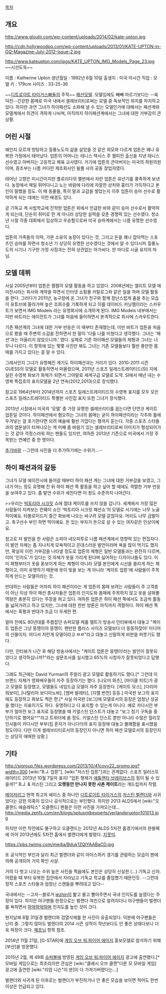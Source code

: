 [[목차]]

== 개요 ==

http://www.gloutir.com/wp-content/uploads/2014/02/kate-upton.jpg

http://cdn.hollywoodpq.com/wp-content/uploads/2013/01/KATE-UPTON-in-GQ-Magazine-July-2012-Issue-2.jpg

http://www.kateupton.com/jpgs/KATE_UPTON_IMG_Models_Page_23.jpg
~~시선도둑~~

이름 : Katherine Upton
생년월일 : 1992년 6월 10일
출생지 : 미국 미시건
직업 : 모델
키 : 179cm
사이즈 : 33-25-36

~~[[디트로이트 타이거스]]빠들의 주적~~
[[패션모델]]. 모델임에도 빼빼 마르기보다는 --육덕진--건강한 몸매로 미국 내에서 셀레브리티로써는 모델 중 독보적인 위치를 차지하고 있다. 하지만 과연 그녀가 하이패션도 소화해 낼 수 있는 모델인가에 대해서는 패션계와 모델계에서 의견이 격하게 나뉘며, 아직까지 하이패션계에서는 그녀에 대한 거부감이 큰 상황.

== 어린 시절 ==

왜인지 모르게 방탕하고 질풍노도의 삶을 살았을 것 같은 외모와 다르게 업튼은 꽤나 유복한 가정에서 태어났다. 업튼의 어머니는 테니스 텍사스 주 챔피언 출신을 지낸 테니스 선수였고 아버지는 고등학교 체육 교사였다. 거기에 업튼의 큰아버지는 미국의 하원의원이며, 증조부는 나름 커다란 제조회사인 윌풀 사의 공동 창업자였다. 

태어난 고향은 미시간이지만 플로리다의 멜번에서 자란 업튼은 유년기를 풍족하게 보낸다. 농장에서 매일 뛰어다니고 노는 바람에 다리에 자잘한 상처와 흉터가 가득하다고 본인이 말했을 정도. 이 때 동물들, 특히 말과 교감을 쌓았는지 이후 업튼이 승마 선수로 활약하게 되는 데에는 이런 배경도 있다. 

곧 기독교 계 사립학교에 진학한 업튼은 위에서 언급한 바와 같이 승마 선수로서 활약하게 되는데, 단순히 취미로 한 게 아니라 상당한 실력을 갖춘 경쟁력 있는 선수였다. 청소년 시절 각종 대회에서 입상하고 우승함으로써 미국 승마계에서는 나름 유명한 선수였다. 

업튼의 가족들의 이력, 가문 소유의 농장이 있다는 것, 그리고 돈을 꽤나 잡아먹는 스포츠인 승마를 하면서 청소년 기 상당히 유명한 선수였다는 것에서 알 수 있다시피 질풍노도의 시기나 기구한 가정 사정과는 전혀 상관없는 아가씨다. 한 마디로 시골 유지의 따님. 

== 모델 데뷔 ==

사실 2005년부터 업튼은 짬짬히 모델 활동을 하고 있었다. 2008년에는 엘리트 모델 에이전시라는 회사와 계약을 하면서 인터넷 쇼핑몰 카탈로그와 같은 일을 하며 모델 활동을 한다. 그러다가 2011년, 농구장에 온 그녀가 친구와 함께 장난스럽게 춤을 추는 모습이 유튜브에 올라가며 높은 조회수를 기록하게 되고 이를 데이비드 커닝햄이라는 스카우트가 보면서 IMG Models 라는 유명회사에 소개하게 된다. IMG Models 내부에서는 이반 바트라는 에이전트가 그녀를 마음에 들어하면서 본격적으로 회사에 스카우트한다. 

기존 패션계의 그녀에 대한 거부 반응은 이 때부터 존재했는데, 이반 바트가 업튼을 처음으로 봤을 때 주변의 소감을 전하면서 한 말이 '다들 나를 미쳤다고 생각했다. 그녀는 '패션'과는 어울리지 않았으니까.' 였다. 실제로 기존 하이패션 모델들의 체형과 그녀는 너무나 다르다. 이 항목에 있는 몇몇 사진만 봐도 그녀는 기존 모델들보다 훨씬 풍만한 몸매를 가지고 있다는 걸 알 수 있다. 

그래서인지 그녀가 유명해진 계기도 하이패션과는 거리가 있다. 2010-2011 시즌 GUESS의 모델로 활동하면서 떠올랐으며, 2011년 스포츠 일레스트레이티드(SI) 지에 실린 수영복 화보가 화제가 되면서 그야말로 세계구급 모델로 도약. SI에서 매년 내는 수영복 특집호의 표지모델을 2년 연속(2012,2013)으로 장식했다.

참고로 1964년부터 2014년까지 스포츠 일레스트레이티드의 수영복 표지를 모두 모은 스포츠 일레스트레이티드 특별판 사진집 표지 또한 그녀가 장식했다.

2013년 시점에서 미국의 '모델' 중 가장 유명한 셀레브리티를 꼽는다면 단연코 케이트 업튼일 것이다. 하이패션에서 혐오하는 그녀의 몸매는 굳이 하이패션이라는 각주와 틀에 우겨넣는 걸 포기한다면 되려 예술에 훨씬 가깝다는 평까지 듣는다. 각종 스포츠 스타들과의 염문설이 터져나오는 게 어째 좀 바람기 있는 셀레브리티로써 이미지가 형성되어가는 것 같아 걱정스러워 하는 팬들도 있지만, 여하튼 2013년 기준으로 미국에서 가장 주목받는 연예인 중 한 명이다. 

[[추가바람]] --그런데 사진을 더 추가하기에는 수위가...--

== 하이 패션과의 갈등 ==

그녀가 모델 에이전시에 들어갈 때부터 하이 패션 계는 그녀에 대한 거부감을 보였고, 그녀가 어느 정도 유명해 진 뒤 하이 패션 쪽 활동을 하고 싶어 할 때에도 격렬한 거부 반응을 보여주고 있다. 좀 발언 수위가 세진다면 이 정도 수준까지 나아간다. 

>>우리는 [[빅토리아 시크릿]] 쇼에 절대 케이트를 쓰지 않을 겁니다. 세계에서 가장 많은 사람들이 지켜보는 런웨이 쇼인 '빅토리아 시크릿 패션쇼'의 모델로 서기에는 너무 노골적이예요. 타블로이드지 중간 화보에 나오는 싸구려 모델 같잖아요. 머리도 너무 금발이고. 축구선수 부인 하면 딱이예요. 돈 있는 부자가 돈으로 살 수 있는 여자같은 인상이예요.

참고로 저 발언을 한 사람은 소피아 네오피투로 나름 패션계에서 영향력 있는 편집자다. 이 발언 자체는 좀 지나치게 모욕적이고 꼰대스러운 발언이라며 욕을 많이 먹기도 했지만, 확실히 이런 거부감을 나타낼 정도로 업튼의 체형은 일반 모델들과는 완전히 다르며, 이미 '인지도'가 있다는 것 자체가 옷을 가리게 된다며 싫어하는 디자이너들도 있다. 이미 체형부터가 옷을 돋보이게 하는 체형이 아니라 모델 본인에게 시선을 쏠리게 하는 체형이고, 이미 유명하기 때문에 옷이 빛을 보는 게 아니라 '케이트 업튼'에 사람들이 주목하게 만드는 모델이라는 것.

반대하는 사람들은 어차피 하이 패션이라는 게 업튼의 몸매 보려는 사람들이 주 고객층이 아닌 이상 하이 패션 종사자들은 업튼의 인지도와 몸매에 주목하지 않고 옷을 살펴볼 역량은 충분히 있다는 주장을 펴고 있다. 여하튼 업튼은 하이 패션 쪽에서도 조금씩 활동을 넓혀가려고 하고 있지만, 그녀에 대한 찬반 양론은 아직까지 격렬하다. 하이 패션 쪽에서는 혹평과 반대가 조금 더 우세한 편.

얼마 전에도 80년대를 주름잡던 슈퍼모델 캐롤 앨트가 방송사 인터뷰에서 대놓고 "케이트 업튼은 그냥 뚱땡이야 뚱땡이. 왠만한 플러스 사이즈 모델보다 더 뚱뚱하잖아! 미디어의 산물이지. 어디서 저런게 모델이라고 ㅉㅉ"라고 대놓고 신랄하게 비판을 퍼붓기도 했다. 

다만, 인터뷰가 나간 후 해당 방송사에서는 "케이트 업튼은 뚱땡이!라는 발언이 잘못되었다고 생각하십니까?"라는 설문조사를 실시했고 65%의 시청자가 잘못되었다고 답했다. 


그래도 최근에는 David Yurman의 주얼리 광고 모델로 활동하기도 했다.[* 그런데 이 브랜드 자체가 영화배우들이 자주 등장하기는 했다. [나오미 와츠], [마이클 피트]가 광고 모델로 등장했고, 모델들도 네임드급 모델이 자주 등장한다. [케이트 모스], [다리아 워보이], [나탈리아 보디아노바], [앰버 발레타], [지젤 번천] 등등.] 미국판 보그의 표지에도 등장하고 화보도 찍은 편.[* 사실 미국판 [보그]에 모델로서의 등장은 엄청난 성공을 했다는 지표이기도 하다. 유명하다고 다 표지할 수 있는게 아니다. 예로 카다시안 부부가 얼마전 보그 표지로 등장했을 때 키얼스틴 던스트가 대놓고 "보그 정기 구독을 중단하기로 했어요^^"라고 트위터에 쓸 정도. 키얼스틴 던스트 뿐만 아니라 수많은 헐리웃 인사들이 카다시안 부부(킴 혼자가 아니다!!)의 표지 등장에 대놓고 불쾌함을 표시했을 정도이다. 다만 이게 셀레브리티로서의 등장인지 아니면 하이 패션 모델로서의 등장인지는 상당히 애매한 상황.]

== 기타 ==
http://sigroup.files.wordpress.com/2013/10/41covv22_promo.jpg?width=300
[wiki:"B.J. 업튼"], [wiki:"저스틴 업튼"]과는 관계없다. 스포츠 일러스트레이티드 2013년 10월 7일자 표지! "업튼 형제가 [[애틀랜타 브레이브스]]의 힘이 될 수 있을까?" B.J. & 저스틴 그리고 '''오랫동안 만나지 못한 사촌 케이트'''라는 개드립까지 작렬.

[[메이저리그]] 현역 최고의 에이스 중 하나인 [[디트로이트 타이거스]]의 [[저스틴 벌랜더]]와 사귀었다는 강한 의혹이 있으나 공식적으로는 부인했다. 하지만 2013 ALDS에서 [wiki:"오클랜드 애슬레틱스" 오클랜드] 팬들은 이런 사진을 가져오는데...
http://media.zenfs.com/en/blogs/sptusmlbexperts/verlanderupton101013.jpg

하지만 이런 작전에도 불구하고 오클랜드는 2012년 ALDS 5차전 홈경기에서의 완봉패에 이어 2013년에도 5차전 홈에서 벌랜더에게 발렸다. [[지못미]].

https://pbs.twimg.com/media/Bduk1ZQIYAABaCD.jpg

또 공식적인 부인과 달리 최근 벌랜더와 같이 아이스하키 경기를 관람하는 모습이 팬에 의해 공개되어 거의 확인 사살.

거의 다 벗고 나오는 수위 높은 사진을 찍음에도 본인은 상당히 신실한 (...) 기독교 신자. 어렸을 때 부터 유복한 집안에서 자라났고 기독교 학교를 졸업했기 때문인듯. --그런데 정작 스포츠 스타들과 엄청난 스캔들을 뿌려대고 있다-- 

국내에서는 --고자--블로거 [[lezhin]]이 핥고 물고 빨아주면서 국내 인지도를 높였다는 주장이 있다. 하지만 야구팬들 한정으로는 벌랜더 여친으로 알려지더니 야구팬들이 벌랜더를 욕하면서 [[하악하악]]하며 인지도를 높인 것이 크다.

현지날짜 8월 31일경 벌렌더와 검열삭제를 한 사진이 유출되었다. 덕분에 야구팬들은 난리 중. 그렇지 않아도 벌렌더의 2014 시즌 성적이 작년보다도 안 좋은 상태다보니 더욱 파장이 크다. [[패프닝]] 항목 참조.

2014년 11월 21일, [G-STAR]에 [[게임 오브 워:파이어 에이지]] 홍보모델로 참석하기 위해 [부산]을 방문했다. 

2015년 2월, 제 49회 [[슈퍼볼]]에 방영된 [[게임 오브 워:파이어 에이지]] 광고에 출연했다.[* 모바일 게임으로는 최초라지만 관심은 [wiki:"클래시 오브 클랜"다른 모 모바일 게임] 광고에 출연한 [wiki:"리암 니슨"이 분]이 다 가져가버렸다는...]

{{{#!html
<iframe width="560" height="315" src="https://www.youtube.com/embed/XkaWyrm8EQg" frameborder="0" allowfullscreen></iframe>}}}

벌랜더와 사귀게 된 이후로는 벌랜더가 부진하거나 안 좋은 모습을 보이면 적어도 한번 이상은 언급되고 있다.
